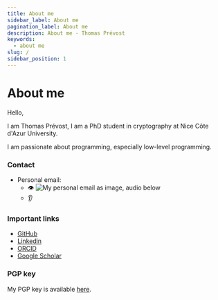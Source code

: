 ```yaml
---
title: About me
sidebar_label: About me
pagination_label: About me
description: About me - Thomas Prévost
keywords:
  - about me
slug: /
sidebar_position: 1
---
```



# About me

Hello,

I am Thomas Prévost, I am a PhD student in cryptography at Nice Côte d'Azur University.

I am passionate about programming, especially low-level programming.

### Contact

* Personal email:
    - :eye: ![My personal email as image, audio below](images/personal_contact_mail.png)
    - :ear: <ReactAudioPlayer controls src='/audio/email_address.mp3' />

### Important links

- [GitHub](https://github.com/thomasarmel)
- [Linkedin](https://www.linkedin.com/in/thomas-prevost1/)
- [ORCID](https://orcid.org/0009-0000-2224-8574)
- [Google Scholar](https://scholar.google.fr/citations?user=ze_RwyQAAAAJ)

### PGP key

My PGP key is available [here](/pgp_key.asc).